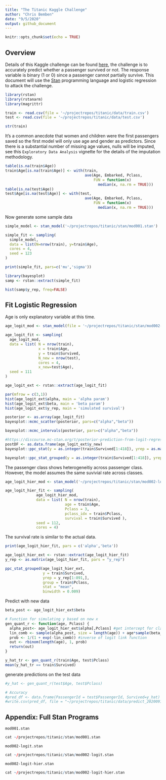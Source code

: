 ```yaml
---
title: "The Titanic Kaggle Challenge"
author: "Chris Bemben"
date: "9/5/2020"
output: github_document
---
```


```r
knitr::opts_chunk$set(echo = TRUE)
```

## Overview

Details of this Kaggle challenge can be found [here](https://www.kaggle.com/c/titanic), the challenge is to accurately predict whether a passenger survived or not. The response variable is binary (1 or 0) since a passenger cannot partially survive. This document will use the [Stan](https://mc-stan.org/) programming language and logistic regression to attack the challenge.

```r
library(rstan)
library(rstanarm)
library(magrittr)

train <- read.csv(file = '~/projectrepos/titanic/data/train.csv')
test <- read.csv(file = '~/projectrepos/titanic/data/test.csv')

str(train)
```

It's a common anecdote that women and children were the first passengers saved so the first model will only use age and gender as predictors. Since there is a substantial number of missing age values, nulls will be imputed, see this `Exploratory Data Analysis` vignette for the details of the imputation methodology.

```r
table(is.na(train$Age))
train$Age[is.na(train$Age)] <- with(train, 
                                    ave(Age, Embarked, Pclass, 
                                        FUN = function(x) 
                                          median(x, na.rm = TRUE)))
table(is.na(test$Age))
test$Age[is.na(test$Age)] <- with(test, 
                                    ave(Age, Embarked, Pclass, 
                                        FUN = function(x) 
                                          median(x, na.rm = TRUE)))
```

Now generate some sample data

```r
simple_model <- stan_model('~/projectrepos/titanic/stan/mod001.stan')
```

```r
simple_fit <- sampling(
  simple_model,
  data = list(N=nrow(train), y=train$Age),
  cores = 4,
  seed = 123
)
```

```r
print(simple_fit, pars=c('mu','sigma'))
```

```r
library(bayesplot)
samp <- rstan::extract(simple_fit)

hist(samp$y_rep, freq=FALSE)
```

## Fit Logistic Regression

Age is only explanatory variable at this time.

```r
age_logit_mod <- stan_model(file = '~/projectrepos/titanic/stan/mod002-logit.stan')
```

```r
age_logit_fit <- sampling(
  age_logit_mod,
  data = list( N = nrow(train), 
               x = train$Age, 
               y = train$Survived, 
               N_new = nrow(test),
               cores = 4,
               x_new=test$Age),
  seed = 111
)
```

```r
age_logit_ext <- rstan::extract(age_logit_fit)

par(mfrow = c(3,1))
hist(age_logit_ext$alpha, main = 'alpha param')
hist(age_logit_ext$beta, main = 'beta param')
hist(age_logit_ext$y_rep, main = 'simulated survival')
```

```r
posterior <- as.array(age_logit_fit)
bayesplot::mcmc_scatter(posterior, pars=c("alpha","beta"))
```

```r
bayesplot::mcmc_intervals(posterior, pars=c("alpha","beta"))
```

```r
#https://discourse.mc-stan.org/t/posterior-prediction-from-logit-regression/12217/2
postDF <- as.data.frame(age_logit_ext$y_new)
bayesplot::ppc_stat(y = as.integer(train$Survived[1:418]), yrep = as.matrix(postDF), stat = mean)
```

```r
bayesplot::ppc_stat_grouped(y = as.integer(train$Survived[1:418]), yrep = as.matrix(postDF), stat = mean, group = train$Pclass[1:418])
```
The passenger class shows heterogeneitiy across passenger class. However, the model assumes the same suvivial rate across classes.

```r
age_logit_hier_mod <- stan_model('~/projectrepos/titanic/stan/mod002-logit-hier.stan')
```

```r
age_logit_hier_fit <- sampling(
              age_logit_hier_mod,
              data = list( N = nrow(train),
                           age = train$Age,
                           Pclass = 3,
                           pclass_idx = train$Pclass,
                           survival = train$Survived ),
              seed = 112,
              cores = 4)
```

The survival rate is similar to the actual data.

```r
print(age_logit_hier_fit, pars = c('alpha','beta'))
```

```r
age_logit_hier_ext <- rstan::extract(age_logit_hier_fit)
y_rep <- as.matrix(age_logit_hier_fit, pars = "y_rep")

ppc_stat_grouped(age_logit_hier_ext,
                 y = train$Survived,
                 yrep = y_rep[1:891,],
                 group = train$Pclass,
                 stat = "mean",
                 binwidth = 0.009)

```

Predict with new data
```r

beta_post <- age_logit_hier_ext$beta

# Function for simulating y based on new x
gen_quant_r <- function(age, Pclass) {
  alpha_post<- age_logit_hier_ext$alpha[,Pclass] #get intercept for class of passenger
  lin_comb <- sample(alpha_post, size = length(age)) + age*sample(beta_post, size = length(age))
  prob <- 1/(1 + exp(-lin_comb)) #inverse of logit link function
  out <- rbinom(length(age), 1, prob)
  return(out)
}

y_hat_tr <- gen_quant_r(train$Age, test$Pclass)
mean(y_hat_tr == train$Survived)
```

generate predictions on the test data
```r
#y_hat <- gen_quant_r(test$Age, test$Pclass)

# Accuracy
#pred_df <- data.frame(PassengerId = test$PassengerId, Survived=y_hat)
#write.csv(pred_df, file = "~/projectrepos/titanic/data/predict_20200918.csv", row.names = F)
```



## Appendix: Full Stan Programs

`mod001.stan`
```r
cat ~/projectrepos/titanic/stan/mod001.stan
```

`mod002-logit.stan`
```r
cat ~/projectrepos/titanic/stan/mod002-logit.stan
```

`mod002-logit-hier.stan`
```r
cat ~/projectrepos/titanic/stan/mod002-logit-hier.stan
```
